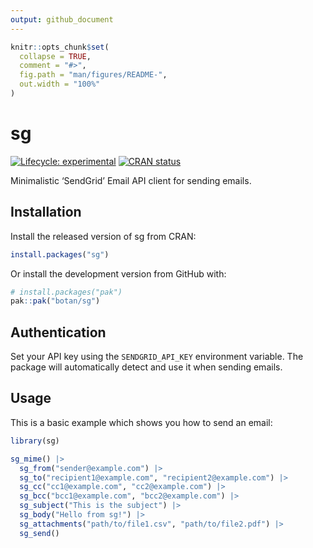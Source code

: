 ```yaml
---
output: github_document
---
```


<!-- README.md is generated from README.Rmd. Please edit that file -->

```r
knitr::opts_chunk$set(
  collapse = TRUE,
  comment = "#>",
  fig.path = "man/figures/README-",
  out.width = "100%"
)
```

# sg

<!-- badges: start -->
[![Lifecycle: experimental](https://img.shields.io/badge/lifecycle-experimental-orange.svg)](https://lifecycle.r-lib.org/articles/stages.html#experimental)
[![CRAN status](https://www.r-pkg.org/badges/version/sg)](https://CRAN.R-project.org/package=sg)
<!-- badges: end -->

Minimalistic 'SendGrid' Email API client for sending emails.

## Installation

Install the released version of sg from CRAN:

``` r
install.packages("sg")
```

Or install the development version from GitHub with:

``` r
# install.packages("pak")
pak::pak("botan/sg")
```

## Authentication

Set your API key using the `SENDGRID_API_KEY` environment variable. The package will automatically detect and use it when sending emails.

## Usage

This is a basic example which shows you how to send an email:

```r
library(sg)

sg_mime() |>
  sg_from("sender@example.com") |>
  sg_to("recipient1@example.com", "recipient2@example.com") |>
  sg_cc("cc1@example.com", "cc2@example.com") |>
  sg_bcc("bcc1@example.com", "bcc2@example.com") |>
  sg_subject("This is the subject") |>
  sg_body("Hello from sg!") |>
  sg_attachments("path/to/file1.csv", "path/to/file2.pdf") |>
  sg_send()
```
